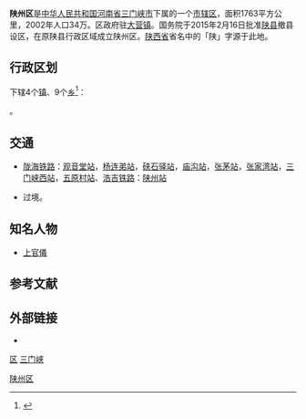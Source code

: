 {{Infobox China County
| county =陕州区
| Photo =
| Photoname=
| map =
| map size =
| Pinyin = Shǎnzhōu Qū
| Belong = [[河南省|河南省]][[三门峡市|三门峡市]]
| Types=
| admincode =411203
| founded =
| seat = [[大营镇|大营镇]]
| officerTitle=
| officer=
| town=
| subdistrict=
| post code=472100
| phone code =398
| coordinate =
| area =1763
| area land =
| area water =
| census yr =2007
| pop =35万
| density =
| web = http://shanzhou.smx.gov.cn/
}}
'''陕州区'''是[[中华人民共和国|中华人民共和国]][[河南省|河南省]][[三门峡市|三门峡市]]下属的一个[[市辖区|市辖区]]，面积1763平方公里，2002年人口34万。区政府驻[[大营镇|大营镇]]。国务院于2015年2月16日批准[[陕县|陕县]]撤县设区，在原陕县行政区域成立陕州区。[[陕西省|陕西省]]省名中的「陕」字源于此地。

== 行政区划 ==
{{PAGENAMEBASE}}下辖4个[[行政建制镇|镇]]、9个[[乡_(中华人民共和国)|乡]]<ref>{{PRC admin/ref sgc|41/12/03}}</ref>：

{{PRC admin/children|41/12/03}}。

== 交通 ==
* {{rint|cn|rail}}[[陇海铁路|陇海铁路]]：[[观音堂站|观音堂站]]，[[杨连弟站|杨连弟站]]，[[硖石驿站|硖石驿站]]，[[庙沟站|庙沟站]]，[[张茅站|张茅站]]，[[张家湾站|张家湾站]]，[[三门峡西站|三门峡西站]]，[[五原村站|五原村站]]、{{rint|cn|rail}}[[浩吉铁路|浩吉铁路]]：[[陕州站|陕州站]]
* {{中国国道名|310}}过境。

==知名人物==
* [[上官儀|上官儀]]

== 参考文献 ==
{{Wikisource|国务院关于同意河南省调整三门峡市部分行政区划的批复}}
{{reflist}}

== 外部链接 ==
* {{Official website|http://shanzhou.smx.gov.cn/|name=三门峡市陕州区人民政府}}

{{Henan-stub}}
{{陕县行政区划}}
{{三门峡市行政区划}}
{{河南行政区划}}

[[Category:陕州区|]]
[[category:三门峡区县市|区]]
[[category:河南市辖区|三门峡]]